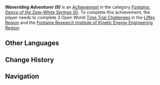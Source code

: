 {{Achievement Infobox
|title        = Waveriding Adventurer (II)
|id           = 80281
|order id     = 257
|category     = Fontaine: Dance of the Dew-White Springs (II)
|description  = Complete 3 Open World [[Time Trial Challenge]]s in the [[Liffey Region]] and the [[Fontaine Research Institute of Kinetic Energy Engineering Region]].
|primogems    = 5
|tracking     = Tracks the amount of Open World mechanism-activated Time Trial Challenges completed.
|topic        = Time Trial Challenges
|set          = Waveriding Adventurer (II)
|tier         = 1
|tiers_total  = 3
}}
'''''Waveriding Adventurer (II)''''' is an [[Achievement]] in the category ''[[Fontaine: Dance of the Dew-White Springs (II)]]''. To complete this achievement, the player needs to complete 3 Open World [[Time Trial Challenge]]s in the [[Liffey Region]] and the [[Fontaine Research Institute of Kinetic Energy Engineering Region]].
<!--
==Gameplay Notes==
* 

==Trivia==
* 

==Gallery==
{{Preview
|size=300px
|file=
|caption=
}}

==Video Guides==
{{EVT
|video1   = 
|caption1 = 
}}
-->
==Other Languages==
{{Other Languages|Transclude = Waveriding Adventurer (II)}}

==Change History==
{{Change History|4.1}}
<!--
==References==
{{Reflist}}
-->
==Navigation==
{{Achievement Navbox}}